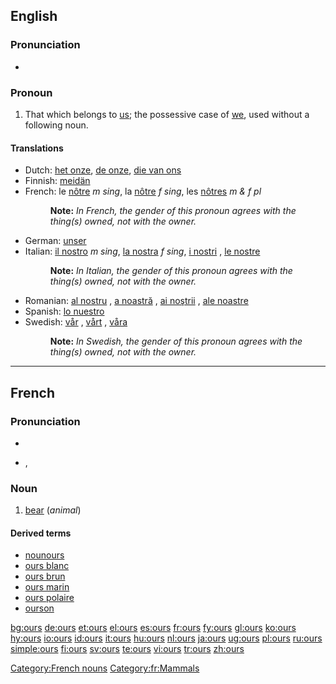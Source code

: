 ==English==

===Pronunciation===
*{{audio|en-us-ours.ogg|Audio (US)}}
*:{{rhymes|aʊə(r)z}}

===Pronoun===
{{en-pron|desc=possessive pronoun}}

# That which belongs to [[us]]; the possessive case of [[we]], used without a following noun.

====Translations====
{{trans-top|that which belongs to us}}
*Dutch: [[het onze]], [[de onze]], [[die van ons]]
*Finnish: [[meidän]]
*French: le [[nôtre]] ''m sing'', la [[nôtre]] ''f sing'', les [[nôtres]] ''m & f pl''
*:'''Note: ''' ''In French, the gender of this pronoun agrees with the thing(s) owned, not with the owner.''
*German: [[unser]]
*Italian: [[il nostro]] ''m sing'', [[la nostra]] ''f sing'', [[i nostri]] {{m|p}}, [[le nostre]] {{f|p}}
*:'''Note: ''' ''In Italian, the gender of this pronoun agrees with the thing(s) owned, not with the owner.''
*Romanian: [[al nostru]] {{m}}, [[a noastră]] {{f}}, [[ai noştrii]] {{m|p}}, [[ale noastre]] {{f|p}}
*Spanish: [[lo nuestro]]
*Swedish: [[vår]] {{c}}{{s}}, [[vårt]] {{n}}{{s}}, [[våra]] {{p}}
*:'''Note: ''' ''In Swedish, the gender of this pronoun agrees with the thing(s) owned, not with the owner.''
{{trans-bottom}}

----

==French==

===Pronunciation===
*{{audio|en-us-ours.ogg|Audio (US)}}
*{{IPA|/uʁs/}}, {{SAMPA|/uRs/}}

===Noun===
{{fr-noun|m|plural=ours|othergender=ourse}}

# [[bear]] (''animal'')

====Derived terms====
*[[nounours]]
*[[ours blanc]]
*[[ours brun]]
*[[ours marin]]
*[[ours polaire]]
*[[ourson]]

[[Category:French nouns]]
[[Category:fr:Mammals]]

[[bg:ours]]
[[de:ours]]
[[et:ours]]
[[el:ours]]
[[es:ours]]
[[fr:ours]]
[[fy:ours]]
[[gl:ours]]
[[ko:ours]]
[[hy:ours]]
[[io:ours]]
[[id:ours]]
[[it:ours]]
[[hu:ours]]
[[nl:ours]]
[[ja:ours]]
[[ug:ours]]
[[pl:ours]]
[[ru:ours]]
[[simple:ours]]
[[fi:ours]]
[[sv:ours]]
[[te:ours]]
[[vi:ours]]
[[tr:ours]]
[[zh:ours]]